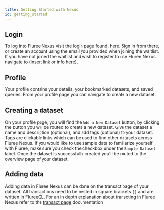 ```yaml
---
title: Getting Started with Nexus
id: getting_started
---
```


## Login

To log into Fluree Nexus visit the login page found, [here](https://dev.flur.ee/). Sign in from there, or create an account using the email you provided
when joining the waitlist. If you have not joined the waitlist and wish to register to use Fluree Nexus navigate to (insert link or info here).

## Profile

Your profile contains your details, your bookmarked datasets, and saved queries. From your profile page you can navigate to create a new dataset.

## Creating a dataset

On your profile page, you will find the `Add a New Dataset` button, by clicking the button you will be routed to create a new dataset. Give the dataset a name and description (optional), and add tags (optional) to your dataset.
Tags are clickable links which can be used to find other datasets across Fluree Nexus. If you would like to use sample data to familiarize yourself with Fluree, make sure you check the checkbox under the `Sample Dataset` label. Once the dataset is successfully created you'll be routed to the overview page of your dataset.

## Adding data

Adding data in Fluree Nexus can be done on the transact page of your dataset. All transactions need to be nested in square brackets `[]` and are written in FlureeQL.
For an in depth explanation about transcting in Fluree Nexus refer to the [transact page](https://developers.flur.ee/docs/nexus/dataset-pages/transact/) documentation
